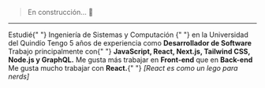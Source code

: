 > En construcción... 🚧

---

<TextWithEmoji emoji="📚">
  Estudié{" "}
  <Link href="https://www.uniquindio.edu.co/programas/publicaciones/271/ingenieria-de-sistemas-y-computacion">
    Ingeniería de Sistemas y Computación
  </Link>{" "}
  en la <Link href="https://www.uniquindio.edu.co">Universidad del Quindío</Link>
</TextWithEmoji>
<TextWithEmoji emoji="👨‍💻">
  Tengo 5 años de experiencia como <strong>Desarrollador de Software</strong>
</TextWithEmoji>
<TextWithEmoji emoji="🛠️">
  Trabajo principalmente con{" "}
  <strong>JavaScript, React, Next.js, Tailwind CSS, Node.js y GraphQL.</strong> Me gusta
  más trabajar en <strong>Front-end</strong> que en <strong>Back-end</strong>
</TextWithEmoji>
<TextWithEmoji emoji="🤓">
  Me gusta mucho trabajar con <strong>React.</strong>{" "}
  <i>[React es como un lego para nerds]</i>
</TextWithEmoji>

<br />

<ResumeTimeline timeline={resume.timeline} />
